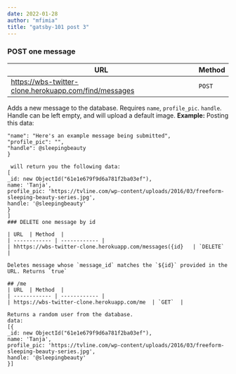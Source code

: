 ```yaml
---
date: 2022-01-28
author: "mfimia"
title: "gatsby-101 post 3"
---
```


### POST one message

| URL                                                   | Method |
| ----------------------------------------------------- | ------ |
| https://wbs-twitter-clone.herokuapp.com/find/messages | `POST` |

Adds a new message to the database. Requires `name`, `profile_pic`. `handle`. Handle can be left empty, and will upload a default image.
**Example:**
Posting this data:

```{
"name": "Here's an example message being submitted",
"profile_pic": "",
"handle": @sleepingbeauty
}

 will return you the following data:
[
_id: new ObjectId("61e1e679f9d6a781f2ba03ef"),
name: 'Tanja',
profile_pic: 'https://tvline.com/wp-content/uploads/2016/03/freeform-sleeping-beauty-series.jpg',
handle: '@sleepingbeauty'
}
]
### DELETE one message by id

| URL  | Method  |
| ------------ | ------------ |
| hhttps://wbs-twitter-clone.herokuapp.com/messages({id}   | `DELETE`  |

Deletes message whose `message_id` matches the `${id}` provided in the URL. Returns `true`

## /me
| URL  | Method  |
| ------------ | ------------ |
| https://wbs-twitter-clone.herokuapp.com/me  | `GET`  |

Returns a random user from the database.
data:
[{
_id: new ObjectId("61e1e679f9d6a781f2ba03ef"),
name: 'Tanja',
profile_pic: 'https://tvline.com/wp-content/uploads/2016/03/freeform-sleeping-beauty-series.jpg',
handle: '@sleepingbeauty'
}]
```
